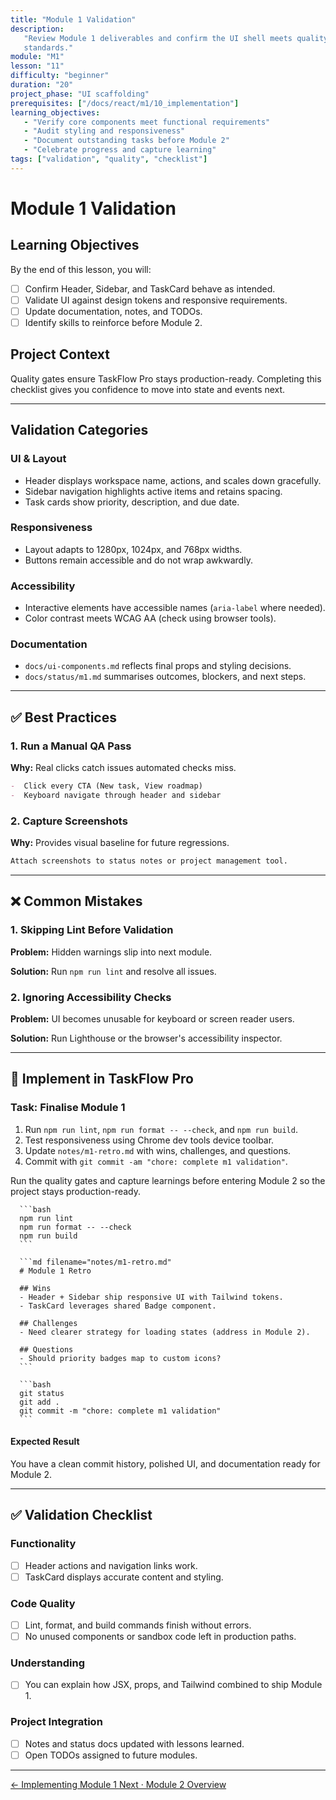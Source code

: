 ```yaml
---
title: "Module 1 Validation"
description:
   "Review Module 1 deliverables and confirm the UI shell meets quality
   standards."
module: "M1"
lesson: "11"
difficulty: "beginner"
duration: "20"
project_phase: "UI scaffolding"
prerequisites: ["/docs/react/m1/10_implementation"]
learning_objectives:
   - "Verify core components meet functional requirements"
   - "Audit styling and responsiveness"
   - "Document outstanding tasks before Module 2"
   - "Celebrate progress and capture learning"
tags: ["validation", "quality", "checklist"]
---
```



# Module 1 Validation

## Learning Objectives

By the end of this lesson, you will:

-  [ ] Confirm Header, Sidebar, and TaskCard behave as intended.
-  [ ] Validate UI against design tokens and responsive requirements.
-  [ ] Update documentation, notes, and TODOs.
-  [ ] Identify skills to reinforce before Module 2.

## Project Context

Quality gates ensure TaskFlow Pro stays production-ready. Completing this
checklist gives you confidence to move into state and events next.

---

## Validation Categories

### UI & Layout

-  Header displays workspace name, actions, and scales down gracefully.
-  Sidebar navigation highlights active items and retains spacing.
-  Task cards show priority, description, and due date.

### Responsiveness

-  Layout adapts to 1280px, 1024px, and 768px widths.
-  Buttons remain accessible and do not wrap awkwardly.

### Accessibility

-  Interactive elements have accessible names (`aria-label` where needed).
-  Color contrast meets WCAG AA (check using browser tools).

### Documentation

-  `docs/ui-components.md` reflects final props and styling decisions.
-  `docs/status/m1.md` summarises outcomes, blockers, and next steps.

---

## ✅ Best Practices

### 1. Run a Manual QA Pass

**Why:** Real clicks catch issues automated checks miss.

```md
-  Click every CTA (New task, View roadmap)
-  Keyboard navigate through header and sidebar
```

### 2. Capture Screenshots

**Why:** Provides visual baseline for future regressions.

```md
Attach screenshots to status notes or project management tool.
```

---

## ❌ Common Mistakes

### 1. Skipping Lint Before Validation

**Problem:** Hidden warnings slip into next module.

**Solution:** Run `npm run lint` and resolve all issues.

### 2. Ignoring Accessibility Checks

**Problem:** UI becomes unusable for keyboard or screen reader users.

**Solution:** Run Lighthouse or the browser's accessibility inspector.

---

## 🔨 Implement in TaskFlow Pro

### Task: Finalise Module 1

1. Run `npm run lint`, `npm run format -- --check`, and `npm run build`.
2. Test responsiveness using Chrome dev tools device toolbar.
3. Update `notes/m1-retro.md` with wins, challenges, and questions.
4. Commit with `git commit -am "chore: complete m1 validation"`.

<Accordions type='single' className='mt-4'>
   <Accordion title='Solution Walkthrough'>
      <p>
         Run the quality gates and capture learnings before entering Module 2 so the
         project stays production-ready.
      </p>

      ```bash
      npm run lint
      npm run format -- --check
      npm run build
      ```

      ```md filename="notes/m1-retro.md"
      # Module 1 Retro

      ## Wins
      - Header + Sidebar ship responsive UI with Tailwind tokens.
      - TaskCard leverages shared Badge component.

      ## Challenges
      - Need clearer strategy for loading states (address in Module 2).

      ## Questions
      - Should priority badges map to custom icons?
      ```

      ```bash
      git status
      git add .
      git commit -m "chore: complete m1 validation"
      ```

   </Accordion>
</Accordions>

#### Expected Result

You have a clean commit history, polished UI, and documentation ready for
Module 2.

---

## ✅ Validation Checklist

### Functionality

-  [ ] Header actions and navigation links work.
-  [ ] TaskCard displays accurate content and styling.

### Code Quality

-  [ ] Lint, format, and build commands finish without errors.
-  [ ] No unused components or sandbox code left in production paths.

### Understanding

-  [ ] You can explain how JSX, props, and Tailwind combined to ship Module 1.

### Project Integration

-  [ ] Notes and status docs updated with lessons learned.
-  [ ] Open TODOs assigned to future modules.

---

<div className='mt-8 flex justify-between'>
   <a
      href='/docs/react/m1/10_implementation'
      className='text-sm font-medium text-muted-foreground hover:text-foreground'
   >
      ← Implementing Module 1
   </a>
   <a
      href='/docs/react/m2/0_index'
      className='text-sm font-medium text-primary hover:text-primary/80'
   >
      Next · Module 2 Overview
   </a>
</div>
